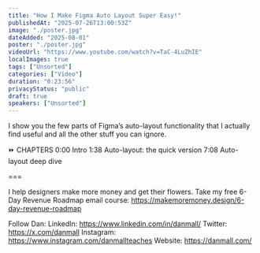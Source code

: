 ```yaml
---
title: "How I Make Figma Auto Layout Super Easy!"
publishedAt: "2025-07-26T13:00:53Z"
image: "./poster.jpg"
dateAdded: "2025-08-01"
poster: "./poster.jpg"
videoUrl: "https://www.youtube.com/watch?v=TaC-4LuZhIE"
localImages: true
tags: ["Unsorted"]
categories: ["Video"]
duration: "0:23:56"
privacyStatus: "public"
draft: true
speakers: ["Unsorted"]
---
```

I show you the few parts of Figma’s auto-layout functionality that I actually find useful and all the other stuff you can ignore.

⏩ CHAPTERS
0:00 Intro
1:38 Auto-layout: the quick version
7:08 Auto-layout deep dive

===

I help designers make more money and get their flowers.
Take my free 6-Day Revenue Roadmap email course: https://makemoremoney.design/6-day-revenue-roadmap

Follow Dan:
LinkedIn: https://www.linkedin.com/in/danmall/
Twitter: https://x.com/danmall
Instagram: https://www.instagram.com/danmallteaches
Website: https://danmall.com/
